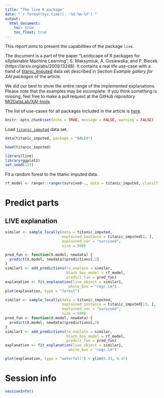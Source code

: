 ```yaml
---
title: "The live R package"
date: "`r format(Sys.time(), '%d-%m-%Y')`"
output:
  html_document:
    toc: true
    toc_float: true
---
```



This report aims to present the capabilities of the package `live`.

The document is a part of the paper "Landscape of R packages for eXplainable Machine Learning", S. Maksymiuk, A. Gosiewska, and P. Biecek. 
(https://arxiv.org/abs/2009.13248). It contains a real life use-case with a hand of [titanic_imputed](https://modeloriented.github.io/DALEX/reference/titanic.html) data set described in Section *Example gallery for XAI packages* of the article.

We did our best to show the entire range of the implemented explanations. Please note that the examples may be incomplete. If you think something is missing, feel free to make a pull request at the GitHub repository [MI2DataLab/XAI-tools](https://github.com/MI2DataLab/XAI-tools).

The list of use-cases for all packages included in the article is [here](http://xai-tools.drwhy.ai/).  

```r
knitr::opts_chunk$set(echo = TRUE, message = FALSE, warning = FALSE)
```

Load [`titanic_imputed`](https://modeloriented.github.io/DALEX/reference/titanic.html) data set.

```r
data(titanic_imputed, package = "DALEX")

head(titanic_imputed)
```


```r
library(live)
library(ggplot2)
set.seed(123)
```

Fit a random forest to the titanic imputed data.

```r
rf_model <- ranger::ranger(survived~., data = titanic_imputed, classification = TRUE, probability = TRUE)
```





# Predict parts

## LIVE explanation


```r
similar <- sample_locally(data = titanic_imputed,
                          explained_instance = titanic_imputed[1, ],
                          explained_var = "survived",
                          size = 500)

pred_fun <- function(X.model, newdata) {
  predict(X.model, newdata)$predictions[,2]
}
similar1 <- add_predictions(to_explain = similar,
                            black_box_model = rf_model,
                            predict_fun = pred_fun)
explanation <- fit_explanation(live_object = similar1,
                             white_box = "regr.lm")
plot(explanation, type = "forest")
```




```r
similar <- sample_locally(data = titanic_imputed,
                          explained_instance = titanic_imputed[13, ],
                          explained_var = "survived",
                          size = 500)
pred_fun <- function(X.model, newdata) {
  predict(X.model, newdata)$predictions[,2]
}
similar1 <- add_predictions(to_explain = similar,
                            black_box_model = rf_model,
                            predict_fun = pred_fun)
explanation <- fit_explanation(live_object = similar1,
                             white_box = "regr.lm")

plot(explanation, type = "waterfall") + ylim(0.33, 0.47)
```

# Session info

```r
sessionInfo()
```

